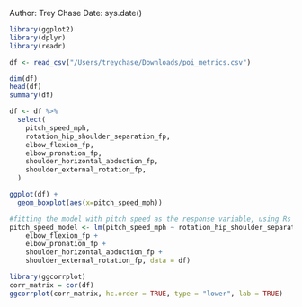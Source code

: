 Author: Trey Chase
Date: sys.date()


```r
library(ggplot2)
library(dplyr)
library(readr)
```


```r
df <- read_csv("/Users/treychase/Downloads/poi_metrics.csv")
```
```r
dim(df)
head(df)
summary(df)
```

```r
df <- df %>%
  select(
    pitch_speed_mph,
    rotation_hip_shoulder_separation_fp,
    elbow_flexion_fp,
    elbow_pronation_fp,
    shoulder_horizontal_abduction_fp,
    shoulder_external_rotation_fp,
  )
```

```r
ggplot(df) + 
  geom_boxplot(aes(x=pitch_speed_mph))
```

```r
#fitting the model with pitch speed as the response variable, using Rs "lm" function
pitch_speed_model <- lm(pitch_speed_mph ~ rotation_hip_shoulder_separation_fp + 
    elbow_flexion_fp +
    elbow_pronation_fp +
    shoulder_horizontal_abduction_fp +
    shoulder_external_rotation_fp, data = df)
```


```r
library(ggcorrplot)
corr_matrix = cor(df)
ggcorrplot(corr_matrix, hc.order = TRUE, type = "lower", lab = TRUE)
```








